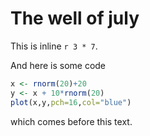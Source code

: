 # The well of july

This is inline `r 3 * 7`.

And here is some code
```r
x <- rnorm(20)+20
y <- x + 10*rnorm(20)
plot(x,y,pch=16,col="blue")
```

which comes before this text.

<!-- for which we need bookdown::render_book("index.Rmd")     --> 
<!--                   browseURL("C:/Users/graham/Desktop/FromApr2022/Git-projects/satmap1/SatMap01/docs")           -->